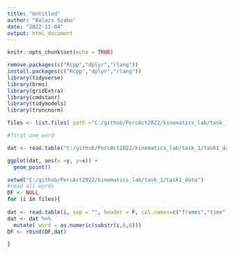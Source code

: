 ```yaml
---
title: "Untitled"
author: "Balazs Szabo"
date: "2022-11-04"
output: html_document
---
```


```r
knitr::opts_chunk$set(echo = TRUE)
```

```r
remove.packages(c("Rcpp","dplyr","rlang"))
install.packages(c("Rcpp","dplyr","rlang"))
library(tidyverse)
library(brms)
library(gridExtra)
library(cmdstanr)
library(tidymodels)
library(truncnorm)
```
```r
files <- list.files( path ="C:/github/PercAct2022/kinematics_lab/task_1/task1_data", pattern = ".tsv" )

#first one word

dat <- read.table("C:/github/PercAct2022/kinematics_lab/task_1/task1_data/group1_task1.tsv", sep = "", header = F, col.names=c("frames","time","x","y","z"), skip = 11)
```

```r
ggplot(dat, aes(x =y, y=x)) + 
  geom_point()
```
```r
setwd("C:/github/PercAct2022/kinematics_lab/task_1/task1_data")
#read all words
DF <- NULL
for (i in files){
  
dat <- read.table(i, sep = "", header = F, col.names=c("frames","time","x","y","z"), skip = 11)
dat <- dat %>% 
  mutate( word = as.numeric(substr(i,6,6)))
DF <- rbind(DF,dat)

}
```

```r

```


